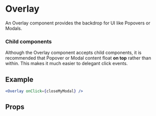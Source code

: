 
<Meta component={Overlay} title="Utilities/Overlay" />

# Overlay

An Overlay component provides the backdrop for UI like Popovers or Modals.

### Child components

Although the Overlay component accepts child components, it is recommended that Popover or Modal content float **on top** rather than within. This makes it much easier to delegant click events.

## Example

```jsx
<Overlay onClick={closeMyModal} />
```

## Props

<Props of={Overlay} />
